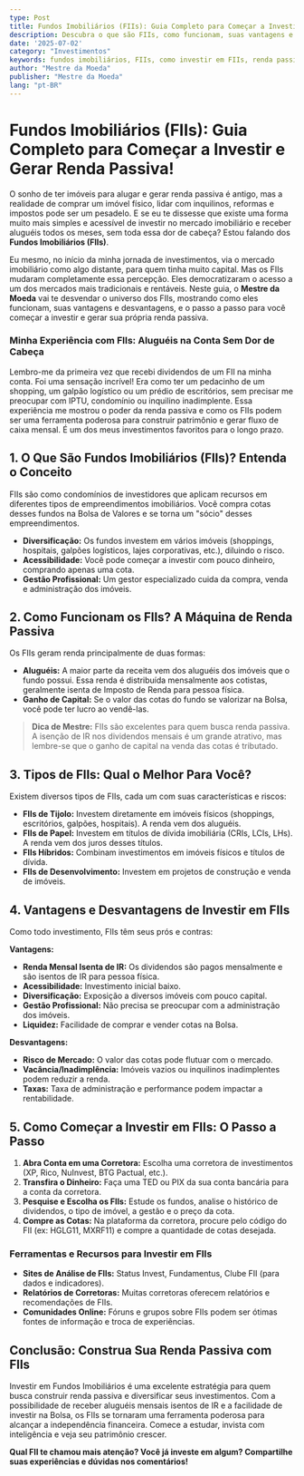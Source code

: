```yaml
---
type: Post
title: Fundos Imobiliários (FIIs): Guia Completo para Começar a Investir e Gerar Renda Passiva!
description: Descubra o que são FIIs, como funcionam, suas vantagens e desvantagens, e o passo a passo para começar a investir e gerar renda passiva com imóveis.
date: '2025-07-02'
category: "Investimentos"
keywords: fundos imobiliários, FIIs, como investir em FIIs, renda passiva, imóveis, dividendos, investimentos
author: "Mestre da Moeda"
publisher: "Mestre da Moeda"
lang: "pt-BR"
---
```



# Fundos Imobiliários (FIIs): Guia Completo para Começar a Investir e Gerar Renda Passiva!

O sonho de ter imóveis para alugar e gerar renda passiva é antigo, mas a realidade de comprar um imóvel físico, lidar com inquilinos, reformas e impostos pode ser um pesadelo. E se eu te dissesse que existe uma forma muito mais simples e acessível de investir no mercado imobiliário e receber aluguéis todos os meses, sem toda essa dor de cabeça? Estou falando dos **Fundos Imobiliários (FIIs)**.

Eu mesmo, no início da minha jornada de investimentos, via o mercado imobiliário como algo distante, para quem tinha muito capital. Mas os FIIs mudaram completamente essa percepção. Eles democratizaram o acesso a um dos mercados mais tradicionais e rentáveis. Neste guia, o **Mestre da Moeda** vai te desvendar o universo dos FIIs, mostrando como eles funcionam, suas vantagens e desvantagens, e o passo a passo para você começar a investir e gerar sua própria renda passiva.

### Minha Experiência com FIIs: Aluguéis na Conta Sem Dor de Cabeça

Lembro-me da primeira vez que recebi dividendos de um FII na minha conta. Foi uma sensação incrível! Era como ter um pedacinho de um shopping, um galpão logístico ou um prédio de escritórios, sem precisar me preocupar com IPTU, condomínio ou inquilino inadimplente. Essa experiência me mostrou o poder da renda passiva e como os FIIs podem ser uma ferramenta poderosa para construir patrimônio e gerar fluxo de caixa mensal. É um dos meus investimentos favoritos para o longo prazo.

## 1. O Que São Fundos Imobiliários (FIIs)? Entenda o Conceito

FIIs são como condomínios de investidores que aplicam recursos em diferentes tipos de empreendimentos imobiliários. Você compra cotas desses fundos na Bolsa de Valores e se torna um "sócio" desses empreendimentos.

*   **Diversificação:** Os fundos investem em vários imóveis (shoppings, hospitais, galpões logísticos, lajes corporativas, etc.), diluindo o risco.
*   **Acessibilidade:** Você pode começar a investir com pouco dinheiro, comprando apenas uma cota.
*   **Gestão Profissional:** Um gestor especializado cuida da compra, venda e administração dos imóveis.

## 2. Como Funcionam os FIIs? A Máquina de Renda Passiva

Os FIIs geram renda principalmente de duas formas:

*   **Aluguéis:** A maior parte da receita vem dos aluguéis dos imóveis que o fundo possui. Essa renda é distribuída mensalmente aos cotistas, geralmente isenta de Imposto de Renda para pessoa física.
*   **Ganho de Capital:** Se o valor das cotas do fundo se valorizar na Bolsa, você pode ter lucro ao vendê-las.

> **Dica de Mestre:** FIIs são excelentes para quem busca renda passiva. A isenção de IR nos dividendos mensais é um grande atrativo, mas lembre-se que o ganho de capital na venda das cotas é tributado.

<Ad slot="6922916787" />

## 3. Tipos de FIIs: Qual o Melhor Para Você?

Existem diversos tipos de FIIs, cada um com suas características e riscos:

*   **FIIs de Tijolo:** Investem diretamente em imóveis físicos (shoppings, escritórios, galpões, hospitais). A renda vem dos aluguéis.
*   **FIIs de Papel:** Investem em títulos de dívida imobiliária (CRIs, LCIs, LHs). A renda vem dos juros desses títulos.
*   **FIIs Híbridos:** Combinam investimentos em imóveis físicos e títulos de dívida.
*   **FIIs de Desenvolvimento:** Investem em projetos de construção e venda de imóveis.

## 4. Vantagens e Desvantagens de Investir em FIIs

Como todo investimento, FIIs têm seus prós e contras:

**Vantagens:**

*   **Renda Mensal Isenta de IR:** Os dividendos são pagos mensalmente e são isentos de IR para pessoa física.
*   **Acessibilidade:** Investimento inicial baixo.
*   **Diversificação:** Exposição a diversos imóveis com pouco capital.
*   **Gestão Profissional:** Não precisa se preocupar com a administração dos imóveis.
*   **Liquidez:** Facilidade de comprar e vender cotas na Bolsa.

**Desvantagens:**

*   **Risco de Mercado:** O valor das cotas pode flutuar com o mercado.
*   **Vacância/Inadimplência:** Imóveis vazios ou inquilinos inadimplentes podem reduzir a renda.
*   **Taxas:** Taxa de administração e performance podem impactar a rentabilidade.

## 5. Como Começar a Investir em FIIs: O Passo a Passo

1.  **Abra Conta em uma Corretora:** Escolha uma corretora de investimentos (XP, Rico, NuInvest, BTG Pactual, etc.).
2.  **Transfira o Dinheiro:** Faça uma TED ou PIX da sua conta bancária para a conta da corretora.
3.  **Pesquise e Escolha os FIIs:** Estude os fundos, analise o histórico de dividendos, o tipo de imóvel, a gestão e o preço da cota.
4.  **Compre as Cotas:** Na plataforma da corretora, procure pelo código do FII (ex: HGLG11, MXRF11) e compre a quantidade de cotas desejada.

### Ferramentas e Recursos para Investir em FIIs

*   **Sites de Análise de FIIs:** Status Invest, Fundamentus, Clube FII (para dados e indicadores).
*   **Relatórios de Corretoras:** Muitas corretoras oferecem relatórios e recomendações de FIIs.
*   **Comunidades Online:** Fóruns e grupos sobre FIIs podem ser ótimas fontes de informação e troca de experiências.

## Conclusão: Construa Sua Renda Passiva com FIIs

Investir em Fundos Imobiliários é uma excelente estratégia para quem busca construir renda passiva e diversificar seus investimentos. Com a possibilidade de receber aluguéis mensais isentos de IR e a facilidade de investir na Bolsa, os FIIs se tornaram uma ferramenta poderosa para alcançar a independência financeira. Comece a estudar, invista com inteligência e veja seu patrimônio crescer.

**Qual FII te chamou mais atenção? Você já investe em algum? Compartilhe suas experiências e dúvidas nos comentários!**